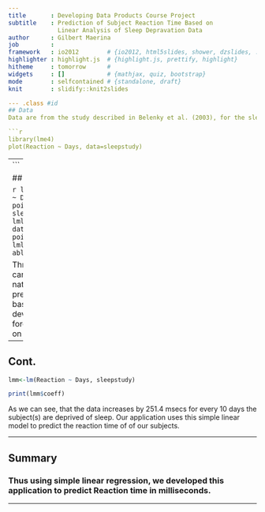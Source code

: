 ---
title       : Developing Data Products Course Project
subtitle    : Prediction of Subject Reaction Time Based on
              Linear Analysis of Sleep Depravation Data
author      : Gilbert Maerina
job         : 
framework   : io2012        # {io2012, html5slides, shower, dzslides, ...}
highlighter : highlight.js  # {highlight.js, prettify, highlight}
hitheme     : tomorrow      # 
widgets     : []            # {mathjax, quiz, bootstrap}
mode        : selfcontained # {standalone, draft}
knit        : slidify::knit2slides

--- .class #id 
## Data 
Data are from the study described in Belenky et al. (2003), for the sleep-deprived group and for the first 10 days of the study, up to the recovery period. Data contains the average reaction time per day for subjects in a sleep deprivation study. The observations represent the average reaction time on a series of tests given each day to each subject.

```{r,echo=FALSE, message=FALSE}
library(lme4)
plot(Reaction ~ Days, data=sleepstudy)

```

---
## Prediction 

```{r smallplot,echo=FALSE, message=FALSE, fig.width=5, fig.height=5}
library(lme4)
plot(Reaction ~ Days, data=sleepstudy)
points(sleepstudy$Reaction, sleepstudy$Days,pch=21,col=2)
lmline<-lm(Reaction ~ Days, data=sleepstudy)
points(lmline$Reaction, lmline$Days, pch=23, col=2)
abline(lmline,col=2)
```

Through linear analysis, we can see that data is linear in nature. From this we develop a prediction function that is based on a linear model to develop an application that forecasts Reaction times based on Days inputted. 

---

## Cont.

```{r, echo=FALSE}
lmm<-lm(Reaction ~ Days, sleepstudy)
```
```{r}
print(lmm$coeff)
```

As we can see, that the data increases by 251.4 msecs for every 10 days the subject(s) are deprived of sleep. Our application uses this simple linear model to predict the reaction time of of our subjects.

---

## Summary

### Thus using simple linear regression, we developed this application to predict Reaction time in milliseconds.

---
